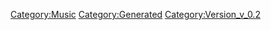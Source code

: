 {{Music
 |Name=What 'bout my star?
 |ID=9
 |Cov=9
 |Cd=6
 |Nam=9
 |Div=9
 |Ma=1
 |SerieId=2
 |SerieLogoId=2
 |WavId=9
 |VariationId=0
 |Dsc=9
 |Strt=10
 |ValkyrieBattle=1
 |ValkyrieIntro=1
 |ValkyrieIntroSky=1
 |DivaSolo=1
 |DivaMulti=1
 |Exp=1
 |OfficialName=What 'bout my star?
 |VocalName=シェリル・ノーム starring May'n
 |Description=作品：マクロスF<br /><br />歌手：シェリル・ノーム starring May'n<br /><br />作詞：hal<br />作曲：菅野よう子
 |StoryTitle=「結構いいところね、フロンティアって」
 |StoryDesc=ライブのためにマクロス・フロンティア船団を訪れた<br />「銀河の妖精」シェリル・ノーム。<br /><br />イヤリングの行方を追って、アルトと再会した彼女は、<br />ライブでは見られない無邪気な表情でアルトの手を引き<br />フロンティアの街を満喫する。<br />
 |BuyURL=https://recochoku.jp/song/S22001446/
 |BannerId=3
 |AnmStoreURL=https://anime.dmkt-sp.jp/animestore/ci_pc?workId=20494
}}
[[Category:Music]]
[[Category:Generated]]
[[Category:Version_v_0.2]]
